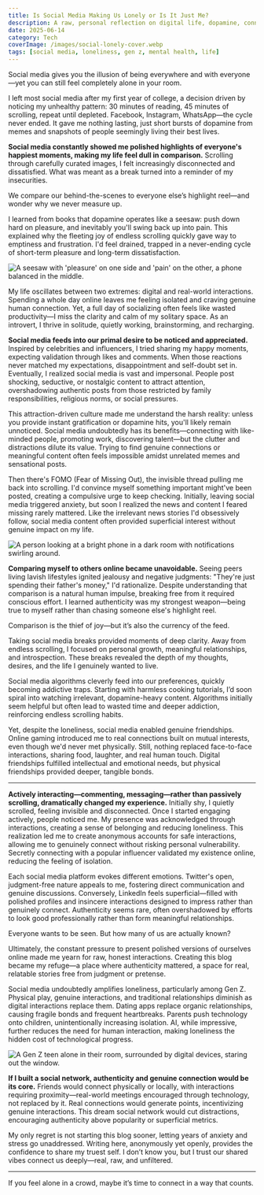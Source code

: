 ```yaml
---
title: Is Social Media Making Us Lonely or Is It Just Me?
description: A raw, personal reflection on digital life, dopamine, connection, and the honest impact of social platforms on loneliness.
date: 2025-06-14
category: Tech
coverImage: /images/social-lonely-cover.webp
tags: [social media, loneliness, gen z, mental health, life]
---
```






<Quote>
Social media gives you the illusion of being everywhere and with everyone—yet you can still feel completely alone in your room.
</Quote>

I left most social media after my first year of college, a decision driven by noticing my unhealthy pattern: 30 minutes of reading, 45 minutes of scrolling, repeat until depleted. Facebook, Instagram, WhatsApp—the cycle never ended. It gave me nothing lasting, just short bursts of dopamine from memes and snapshots of people seemingly living their best lives.

**Social media constantly showed me polished highlights of everyone's happiest moments, making my life feel dull in comparison.** Scrolling through carefully curated images, I felt increasingly disconnected and dissatisfied. What was meant as a break turned into a reminder of my insecurities.

<Quote>
We compare our behind-the-scenes to everyone else’s highlight reel—and wonder why we never measure up.
</Quote>

I learned from books that dopamine operates like a seesaw: push down hard on pleasure, and inevitably you'll swing back up into pain. This explained why the fleeting joy of endless scrolling quickly gave way to emptiness and frustration. I'd feel drained, trapped in a never-ending cycle of short-term pleasure and long-term dissatisfaction.

<Image
  src="/images/phone-seesaw.webp"
  alt="A seesaw with 'pleasure' on one side and 'pain' on the other, a phone balanced in the middle."
  width={800}
  height={350}
  className="rounded-xl my-6 mx-auto"
/>

My life oscillates between two extremes: digital and real-world interactions. Spending a whole day online leaves me feeling isolated and craving genuine human connection. Yet, a full day of socializing often feels like wasted productivity—I miss the clarity and calm of my solitary space. As an introvert, I thrive in solitude, quietly working, brainstorming, and recharging.

**Social media feeds into our primal desire to be noticed and appreciated.** Inspired by celebrities and influencers, I tried sharing my happy moments, expecting validation through likes and comments. When those reactions never matched my expectations, disappointment and self-doubt set in. Eventually, I realized social media is vast and impersonal. People post shocking, seductive, or nostalgic content to attract attention, overshadowing authentic posts from those restricted by family responsibilities, religious norms, or social pressures.


This attraction-driven culture made me understand the harsh reality: unless you provide instant gratification or dopamine hits, you'll likely remain unnoticed. Social media undoubtedly has its benefits—connecting with like-minded people, promoting work, discovering talent—but the clutter and distractions dilute its value. Trying to find genuine connections or meaningful content often feels impossible amidst unrelated memes and sensational posts.

Then there's FOMO (Fear of Missing Out), the invisible thread pulling me back into scrolling. I'd convince myself something important might've been posted, creating a compulsive urge to keep checking. Initially, leaving social media triggered anxiety, but soon I realized the news and content I feared missing rarely mattered. Like the irrelevant news stories I'd obsessively follow, social media content often provided superficial interest without genuine impact on my life.

<Image
  src="/images/alone-feed.webp"
  alt="A person looking at a bright phone in a dark room with notifications swirling around."
  width={780}
  height={360}
  className="rounded-lg my-6 mx-auto"
/>

**Comparing myself to others online became unavoidable.** Seeing peers living lavish lifestyles ignited jealousy and negative judgments: "They're just spending their father's money," I'd rationalize. Despite understanding that comparison is a natural human impulse, breaking free from it required conscious effort. I learned authenticity was my strongest weapon—being true to myself rather than chasing someone else's highlight reel.

<Quote>
Comparison is the thief of joy—but it’s also the currency of the feed.
</Quote>

Taking social media breaks provided moments of deep clarity. Away from endless scrolling, I focused on personal growth, meaningful relationships, and introspection. These breaks revealed the depth of my thoughts, desires, and the life I genuinely wanted to live.

Social media algorithms cleverly feed into our preferences, quickly becoming addictive traps. Starting with harmless cooking tutorials, I’d soon spiral into watching irrelevant, dopamine-heavy content. Algorithms initially seem helpful but often lead to wasted time and deeper addiction, reinforcing endless scrolling habits.

Yet, despite the loneliness, social media enabled genuine friendships. Online gaming introduced me to real connections built on mutual interests, even though we'd never met physically. Still, nothing replaced face-to-face interactions, sharing food, laughter, and real human touch. Digital friendships fulfilled intellectual and emotional needs, but physical friendships provided deeper, tangible bonds.

---

**Actively interacting—commenting, messaging—rather than passively scrolling, dramatically changed my experience.** Initially shy, I quietly scrolled, feeling invisible and disconnected. Once I started engaging actively, people noticed me. My presence was acknowledged through interactions, creating a sense of belonging and reducing loneliness. This realization led me to create anonymous accounts for safe interactions, allowing me to genuinely connect without risking personal vulnerability. Secretly connecting with a popular influencer validated my existence online, reducing the feeling of isolation.

Each social media platform evokes different emotions. Twitter's open, judgment-free nature appeals to me, fostering direct communication and genuine discussions. Conversely, LinkedIn feels superficial—filled with polished profiles and insincere interactions designed to impress rather than genuinely connect. Authenticity seems rare, often overshadowed by efforts to look good professionally rather than form meaningful relationships.

<Quote>
Everyone wants to be seen. But how many of us are actually known?
</Quote>

Ultimately, the constant pressure to present polished versions of ourselves online made me yearn for raw, honest interactions. Creating this blog became my refuge—a place where authenticity mattered, a space for real, relatable stories free from judgment or pretense.

Social media undoubtedly amplifies loneliness, particularly among Gen Z. Physical play, genuine interactions, and traditional relationships diminish as digital interactions replace them. Dating apps replace organic relationships, causing fragile bonds and frequent heartbreaks. Parents push technology onto children, unintentionally increasing isolation. AI, while impressive, further reduces the need for human interaction, making loneliness the hidden cost of technological progress.

<Image
  src="/images/genz-alone.webp"
  alt="A Gen Z teen alone in their room, surrounded by digital devices, staring out the window."
  width={780}
  height={370}
  className="rounded-lg my-6 mx-auto"
/>

**If I built a social network, authenticity and genuine connection would be its core.** Friends would connect physically or locally, with interactions requiring proximity—real-world meetings encouraged through technology, not replaced by it. Real connections would generate points, incentivizing genuine interactions. This dream social network would cut distractions, encouraging authenticity above popularity or superficial metrics.

My only regret is not starting this blog sooner, letting years of anxiety and stress go unaddressed. Writing here, anonymously yet openly, provides the confidence to share my truest self. I don’t know you, but I trust our shared vibes connect us deeply—real, raw, and unfiltered.

---

<Quote>
If you feel alone in a crowd, maybe it’s time to connect in a way that counts.
</Quote>
